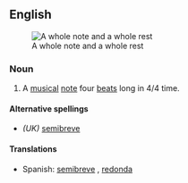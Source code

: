 {{wikipedia}}
==English==
[[Image:Whole note and rest.svg|thumb|right|A whole note and a whole rest]]

===Noun===
{{en-noun}}

# {{music}} A [[musical]] [[note]] four [[beat]]s long in 4/4 time.

====Alternative spellings====
* ''(UK)'' [[semibreve]]

====Translations====
{{trans-top|musical note four beats long}}
* Spanish: [[semibreve]] {{f}}, [[redonda]] {{f}}
{{trans-mid}}
{{trans-bottom}}